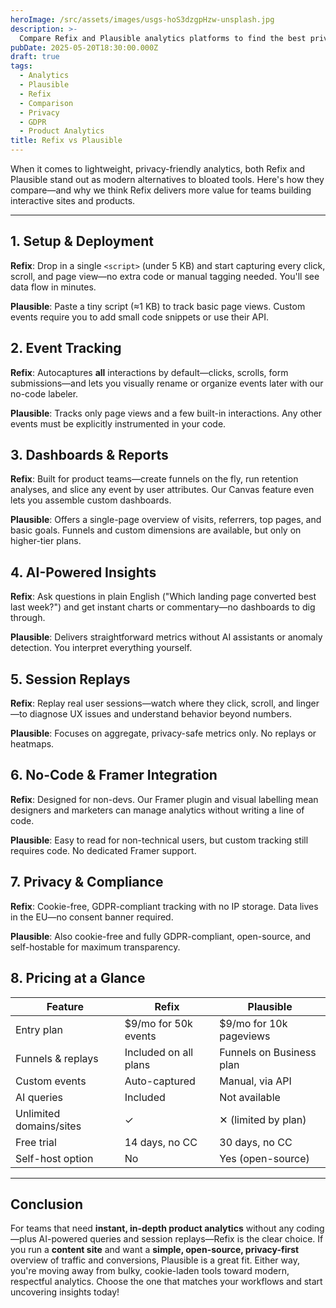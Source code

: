 ```yaml
---
heroImage: /src/assets/images/usgs-hoS3dzgpHzw-unsplash.jpg
description: >-
  Compare Refix and Plausible analytics platforms to find the best privacy-friendly solution for your needs. Detailed comparison of features, pricing, event tracking, and ideal use cases for both lightweight analytics tools.
pubDate: 2025-05-20T18:30:00.000Z
draft: true
tags:
  - Analytics
  - Plausible
  - Refix
  - Comparison
  - Privacy
  - GDPR
  - Product Analytics
title: Refix vs Plausible
---
```


When it comes to lightweight, privacy-friendly analytics, both Refix and Plausible stand out as modern alternatives to bloated tools. Here's how they compare—and why we think Refix delivers more value for teams building interactive sites and products.

---

## 1. Setup & Deployment

**Refix**: Drop in a single `<script>` (under 5 KB) and start capturing every click, scroll, and page view—no extra code or manual tagging needed. You'll see data flow in minutes.

**Plausible**: Paste a tiny script (≈1 KB) to track basic page views. Custom events require you to add small code snippets or use their API.

## 2. Event Tracking

**Refix**: Autocaptures **all** interactions by default—clicks, scrolls, form submissions—and lets you visually rename or organize events later with our no-code labeler.

**Plausible**: Tracks only page views and a few built-in interactions. Any other events must be explicitly instrumented in your code.

## 3. Dashboards & Reports

**Refix**: Built for product teams—create funnels on the fly, run retention analyses, and slice any event by user attributes. Our Canvas feature even lets you assemble custom dashboards.

**Plausible**: Offers a single-page overview of visits, referrers, top pages, and basic goals. Funnels and custom dimensions are available, but only on higher-tier plans.

## 4. AI-Powered Insights

**Refix**: Ask questions in plain English ("Which landing page converted best last week?") and get instant charts or commentary—no dashboards to dig through.

**Plausible**: Delivers straightforward metrics without AI assistants or anomaly detection. You interpret everything yourself.

## 5. Session Replays

**Refix**: Replay real user sessions—watch where they click, scroll, and linger—to diagnose UX issues and understand behavior beyond numbers.

**Plausible**: Focuses on aggregate, privacy-safe metrics only. No replays or heatmaps.

## 6. No-Code & Framer Integration

**Refix**: Designed for non-devs. Our Framer plugin and visual labelling mean designers and marketers can manage analytics without writing a line of code.

**Plausible**: Easy to read for non-technical users, but custom tracking still requires code. No dedicated Framer support.

## 7. Privacy & Compliance

**Refix**: Cookie-free, GDPR-compliant tracking with no IP storage. Data lives in the EU—no consent banner required.

**Plausible**: Also cookie-free and fully GDPR-compliant, open-source, and self-hostable for maximum transparency.

## 8. Pricing at a Glance

| Feature                 | Refix                 | Plausible                |
| ----------------------- | --------------------- | ------------------------ |
| Entry plan              | $9/mo for 50k events  | $9/mo for 10k pageviews  |
| Funnels & replays       | Included on all plans | Funnels on Business plan |
| Custom events           | Auto-captured         | Manual, via API          |
| AI queries              | Included              | Not available            |
| Unlimited domains/sites | ✓                     | ✕ (limited by plan)      |
| Free trial              | 14 days, no CC        | 30 days, no CC           |
| Self-host option        | No                    | Yes (open-source)        |

---

## Conclusion

For teams that need **instant, in-depth product analytics** without any coding—plus AI-powered queries and session replays—Refix is the clear choice. If you run a **content site** and want a **simple, open-source, privacy-first** overview of traffic and conversions, Plausible is a great fit. Either way, you're moving away from bulky, cookie-laden tools toward modern, respectful analytics. Choose the one that matches your workflows and start uncovering insights today!
